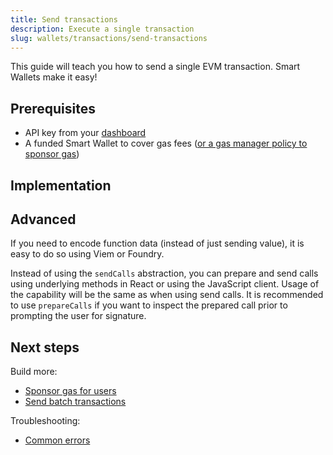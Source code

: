 ```yaml
---
title: Send transactions
description: Execute a single transaction
slug: wallets/transactions/send-transactions
---
```


This guide will teach you how to send a single EVM transaction. Smart Wallets make it easy!

## Prerequisites

- API key from your [dashboard](https://dashboard.alchemy.com/apps)
- A funded Smart Wallet to cover gas fees ([or a gas manager policy to sponsor gas](/docs/wallets/transactions/sponsor-gas))

## Implementation

<Tabs>
  <Tab title="React" language="react">
    <Markdown src="react.mdx" />
  </Tab>
  <Tab title="JavaScript" language="typescript">
    <Markdown src="client.mdx" />
  </Tab>
  <Tab title="API" language="bash">
    <Markdown src="api.mdx" />
  </Tab>
</Tabs>

## Advanced

<Accordion title="Encoding function data">

If you need to encode function data (instead of just sending value), it is easy to do so using Viem or Foundry.

<Tabs>
  <Tab title="React" language="react">
    <Markdown src="encoding-function-data/react.mdx" />
  </Tab>
  <Tab title="JavaScript" language="typescript">
    <Markdown src="encoding-function-data/client.mdx" />
  </Tab>
  <Tab title="API" language="bash">
    <Markdown src="encoding-function-data/api.mdx" />
  </Tab>
</Tabs>

</Accordion>

<Accordion title="Usage with prepare calls">

Instead of using the `sendCalls` abstraction, you can prepare and send calls using underlying methods in React or using the JavaScript client. Usage of the capability will be the same as when using send calls. It is recommended to use `prepareCalls` if you want to inspect the prepared call prior to prompting the user for signature.

<Tabs>
  <Tab title="React" language="react">
    <Markdown src="prepare-calls/react.mdx" />
  </Tab>
  <Tab title="JavaScript" language="typescript">
    <Markdown src="prepare-calls/client.mdx" />
  </Tab>
</Tabs>

</Accordion>

## Next steps

Build more:

- [Sponsor gas for users](/docs/wallets/transactions/sponsor-gas)
- [Send batch transactions](/docs/wallets/transactions/send-batch-transactions)

Troubleshooting:

- [Common errors](/docs/wallets/resources/faqs#common-errors)
